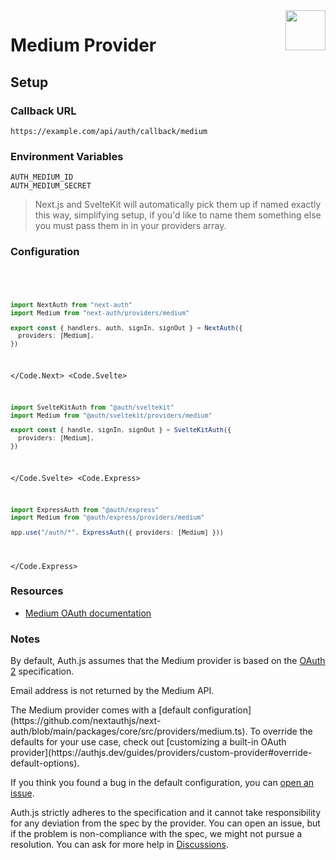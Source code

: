 
<img align="right" src="/img/providers/medium.svg" height="64" width="64" />

# Medium Provider

## Setup

### Callback URL

```
https://example.com/api/auth/callback/medium
```

### Environment Variables

```
AUTH_MEDIUM_ID
AUTH_MEDIUM_SECRET
```

> Next.js and SvelteKit will automatically pick them up if named exactly this way, simplifying
> setup, if you'd like to name them something else you must pass them in in your providers array.

### Configuration

<Code>
  <Code.Next>

```ts filename="/auth.ts"
import NextAuth from "next-auth"
import Medium from "next-auth/providers/medium"

export const { handlers, auth, signIn, signOut } = NextAuth({
  providers: [Medium],
})
```

  </Code.Next>
  <Code.Svelte>

```ts filename="/src/auth.ts"
import SvelteKitAuth from "@auth/sveltekit"
import Medium from "@auth/sveltekit/providers/medium"

export const { handle, signIn, signOut } = SvelteKitAuth({
  providers: [Medium],
})
```

  </Code.Svelte>
  <Code.Express>

```ts filename="/src/app.ts"
import ExpressAuth from "@auth/express"
import Medium from "@auth/express/providers/medium"

app.use("/auth/*", ExpressAuth({ providers: [Medium] }))
```

  </Code.Express>
</Code>

### Resources

- [Medium OAuth documentation](https://example.com)

### Notes

By default, Auth.js assumes that the Medium provider is
based on the [OAuth 2](https://www.rfc-editor.org/rfc/rfc6749.html) specification.

<Callout type="warning">

Email address is not returned by the Medium API.

</Callout>

<Callout>
  The Medium provider comes with a [default
  configuration](https://github.com/nextauthjs/next-auth/blob/main/packages/core/src/providers/medium.ts).
  To override the defaults for your use case, check out [customizing a built-in
  OAuth
  provider](https://authjs.dev/guides/providers/custom-provider#override-default-options).
</Callout>

If you think you found a bug in the default configuration, you can [open an issue](https://authjs.dev/new/provider-issue).

Auth.js strictly adheres to the specification and it cannot take responsibility for any deviation from
the spec by the provider. You can open an issue, but if the problem is non-compliance with the spec,
we might not pursue a resolution. You can ask for more help in [Discussions](https://authjs.dev/new/github-discussions).
